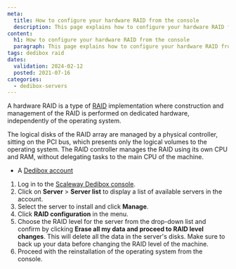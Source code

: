 ```yaml
---
meta:
  title: How to configure your hardware RAID from the console
  description: This page explains how to configure your hardware RAID from the console
content:
  h1: How to configure your hardware RAID from the console
  paragraph: This page explains how to configure your hardware RAID from the console
tags: dedibox raid 
dates:
  validation: 2024-02-12
  posted: 2021-07-16
categories:
  - dedibox-servers
---
```


A hardware RAID is a type of [RAID](/dedibox/hardware/concepts/#raid) implementation where construction and management of the RAID is performed on dedicated hardware, independently of the operating system.

The logical disks of the RAID array are managed by a physical controller, sitting on the PCI bus, which presents only the logical volumes to the operating system. The RAID controller manages the RAID using its own CPU and RAM, without delegating tasks to the main CPU of the machine.

<Macro id="requirements" />

- A [Dedibox account](https://console.online.net/)

1. Log in to the [Scaleway Dedibox console](https://console.online.net/en/login/).
2. Click on **Server** > **Server list** to display a list of available servers in the account.
3. Select the server to install and click **Manage**.
4. Click **RAID configuration** in the menu.
5. Choose the RAID level for the server from the drop-down list and confirm by clicking **Erase all my data and proceed to RAID level changes**.
    <Message type="important">
      This will delete all the data in the server's disks. Make sure to back up your data before changing the RAID level of the machine.
    </Message>
6. Proceed with the reinstallation of the operating system from the console.


